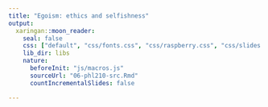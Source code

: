 ```yaml
---
title: "Egoism: ethics and selfishness"
output:
  xaringan::moon_reader:
    seal: false
    css: ["default", "css/fonts.css", "css/raspberry.css", "css/slides.css"]
    lib_dir: libs
    nature:
      beforeInit: "js/macros.js" 
      sourceUrl: "06-phl210-src.Rmd"
      countIncrementalSlides: false

---
```

